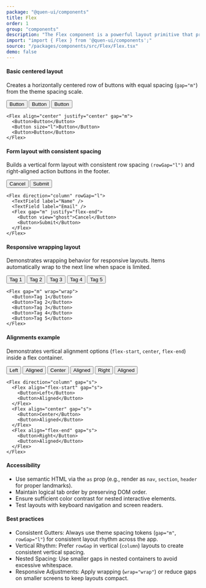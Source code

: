 ```yaml
---
package: "@quen-ui/components"
title: Flex
order: 1
group: "components"
description: "The Flex component is a powerful layout primitive that provides a flexible, responsive container for arranging child elements. Built on CSS Flexbox, it simplifies complex layouts while ensuring consistent spacing and alignment across your application."
import: "import { Flex } from '@quen-ui/components';"
source: "/packages/components/src/Flex/Flex.tsx"
demo: false
---
```



#### Basic centered layout

Creates a horizontally centered row of buttons with equal spacing (`gap="m"`) from the theme spacing scale.

<Flex align="center" justify="center" gap="m">
  <Button>Button</Button>
  <Button size="l">Button</Button>
  <Button>Button</Button>
</Flex>

```tsx
<Flex align="center" justify="center" gap="m">
  <Button>Button</Button>
  <Button size="l">Button</Button>
  <Button>Button</Button>
</Flex>
```

#### Form layout with consistent spacing

Builds a vertical form layout with consistent row spacing `(rowGap="l")` and right-aligned action buttons in the footer.

<Flex direction="column" rowGap="l">
  <TextField label="Name" />
  <TextField label="Email" />
  <Flex gap="m" justify="flex-end">
    <Button view="ghost">Cancel</Button>
    <Button>Submit</Button>
  </Flex>
</Flex>

```tsx
<Flex direction="column" rowGap="l">
  <TextField label="Name" />
  <TextField label="Email" />
  <Flex gap="m" justify="flex-end">
    <Button view="ghost">Cancel</Button>
    <Button>Submit</Button>
  </Flex>
</Flex>
```

#### Responsive wrapping layout

Demonstrates wrapping behavior for responsive layouts. Items automatically wrap to the next line when space is limited.

<Flex gap="m" wrap="wrap">
  <Button>Tag 1</Button>
  <Button>Tag 2</Button>
  <Button>Tag 3</Button>
  <Button>Tag 4</Button>
  <Button>Tag 5</Button>
</Flex>

```tsx
<Flex gap="m" wrap="wrap">
  <Button>Tag 1</Button>
  <Button>Tag 2</Button>
  <Button>Tag 3</Button>
  <Button>Tag 4</Button>
  <Button>Tag 5</Button>
</Flex>
```

#### Alignments example

Demonstrates vertical alignment options (`flex-start`, `center`, `flex-end`) inside a flex container.

<Flex direction="column" gap="s">
  <Flex align="flex-start" gap="s">
    <Button>Left</Button>
    <Button>Aligned</Button>
  </Flex>
  <Flex align="center" gap="s">
    <Button>Center</Button>
    <Button>Aligned</Button>
  </Flex>
  <Flex align="flex-end" gap="s">
    <Button>Right</Button>
    <Button>Aligned</Button>
  </Flex>
</Flex>

```tsx
<Flex direction="column" gap="s">
  <Flex align="flex-start" gap="s">
    <Button>Left</Button>
    <Button>Aligned</Button>
  </Flex>
  <Flex align="center" gap="s">
    <Button>Center</Button>
    <Button>Aligned</Button>
  </Flex>
  <Flex align="flex-end" gap="s">
    <Button>Right</Button>
    <Button>Aligned</Button>
  </Flex>
</Flex>
```

#### Accessibility

  - Use semantic HTML via the `as` prop (e.g., render as `nav`, `section`, `header` for proper landmarks).
  - Maintain logical tab order by preserving DOM order.
  - Ensure sufficient color contrast for nested interactive elements.
  - Test layouts with keyboard navigation and screen readers.

#### Best practices

- Consistent Gutters: Always use theme spacing tokens (`gap="m"`, `rowGap="l"`) for consistent layout rhythm across the app.
- Vertical Rhythm: Prefer `rowGap` in vertical (`column`) layouts to create consistent vertical spacing.
- Nested Spacing: Use smaller gaps in nested containers to avoid excessive whitespace.
- Responsive Adjustments: Apply wrapping (`wrap="wrap"`) or reduce gaps on smaller screens to keep layouts compact.
